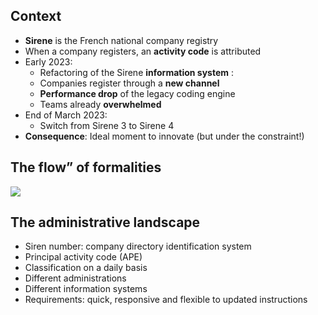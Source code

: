 ## Context

- [**Sirene**]{.orange} is the French national company registry
- When a company registers, an [**activity code**]{.orange} is attributed
- Early 2023:
  - Refactoring of the Sirene [**information system**]{.blue2} : 
  - Companies register through a [**new channel**]{.blue2}
  - [**Performance drop**]{.blue2} of the legacy coding engine
  - Teams already [**overwhelmed**]{.blue2}
- End of March 2023:
  - Switch from Sirene 3 to Sirene 4

- [**Consequence**]{.orange}: Ideal moment to innovate (but under the constraint!)

## The flow" of formalities

![](../img/flow-formalities.png){fig-align="center"}

## The administrative landscape

- Siren number: company directory identification system
- Principal activity code (APE)
- Classification on a daily basis
- Different administrations 
- Different information systems
- Requirements: quick, responsive and flexible to updated instructions